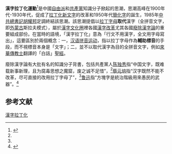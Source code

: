 {{noteTA
|G1 = IT
}}
'''漢字拉丁化運動'''<ref>{{cite journal|publisher=[[华中科技大学|华中科技大学]]碩士論文|title=未完成的媒介革命：民国时期的汉字拉丁化运动|last=李思铭|date=2019}}</ref>是中國[[自由派|自由派]]和[[中国共产党|共產黨]]知識分子掀起的思潮，思潮高峰在1900年代-1930年代，促成了[[拉丁化新文字|拉丁化新文字]]的改革和1950年代[[簡化字|簡化字]]的誕生，1985年[[中共總書記|中共總書記]][[胡耀邦|胡耀邦]]定調終結該思潮。該思潮提倡以[[拉丁字母|拉丁字母]]'''取代'''漢字（全拼音文字，即[[外蒙古|外蒙古]]斯拉夫模式），屬於[[漢字文化圈|漢字文化圈]]裡各國[[漢字改革|漢字改革]]尤其各國[[廢除漢字論|廢除漢字論]]的重要組成部份。在當時的語境，「漢字拉丁化」意為「行文不用漢字，全文用字母寫出」，這要區別於兩個概念：一，[[汉语拼音运动|汉语拼音运动]]，指以拉丁字母作為'''輔助標音'''的手段，而不視標音本身是「文字」；二，並不以取代漢字為目的全拼音文字，例如[[中國基督教史|來華傳教士]]翻譯的「白話」[[聖經|聖經]]。

廢除漢字論有大批有名的知識分子背書，包括共產黨人[[陈独秀|陈独秀]]指“中国文字，既难载新事新理，且为腐毒思想之魔窟，废之诚不足惜”，<ref name="新聞世界2009"/>[[蔡元培|蔡元培]]指“汉字既然不能不改革，尽可直接的改用拉丁字母了”，<ref name="新聞世界2009"/>[[鲁迅|鲁迅]]指“方塊字是統治階級用來愚民的武器”。<ref name="新聞世界2009">{{cite journal|title=回望 20 世纪初的汉字拉丁化运动|last=张佳|date=2009|page=147|journal=《新聞世界》|publisher=[[安徽日报报业集团|安徽日报报业集团]]|url=https://core.ac.uk/download/pdf/41457619.pdf|archive-url=https://web.archive.org/web/20190320013103/https://core.ac.uk/download/pdf/41457619.pdf|archive-date=2019-03-20|access-date=2021-12-31|url-status=dead}}</ref>

== 参考文献 ==
{{reflist}}
[[Category:漢字拉丁化|]]